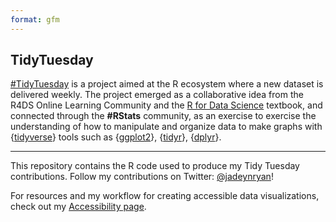 ```yaml
---
format: gfm
---
```


## TidyTuesday

[#TidyTuesday](https://github.com/rfordatascience/tidytuesday/blob/master/README.md) is a project aimed at the R ecosystem where a new dataset is delivered weekly. The project emerged as a collaborative idea from the R4DS Online Learning Community and the [R for Data Science](https://r4ds.had.co.nz) textbook, and connected through the **#RStats** community, as an exercise to exercise the understanding of how to manipulate and organize data to make graphs with {[tidyverse](https://www.tidyverse.org)} tools such as {[ggplot2](https://ggplot2.tidyverse.org)}, {[tidyr](https://tidyr.tidyverse.org)}, {[dplyr](https://dplyr.tidyverse.org)}.

------------------------------------------------------------------------

This repository contains the R code used to produce my Tidy Tuesday contributions. Follow my contributions on Twitter: [\@jadeynryan](https://twitter.com/jadeynryan "Twitter link to @jadeynryan")!

For resources and my workflow for creating accessible data visualizations, check out my [Accessibility page](https://github.com/jadeynryan/tidytuesday/tree/main/Accessibility).
